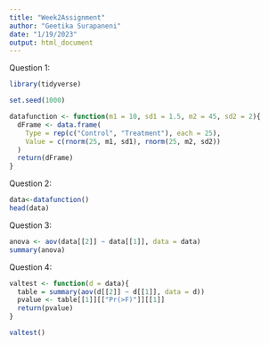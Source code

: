```yaml
---
title: "Week2Assignment"
author: "Geetika Surapaneni"
date: "1/19/2023"
output: html_document
---
```


Question 1:
```r

library(tidyverse)

set.seed(1000)

datafunction <- function(m1 = 10, sd1 = 1.5, m2 = 45, sd2 = 2){
  dFrame <- data.frame(
    Type = rep(c("Control", "Treatment"), each = 25),
    Value = c(rnorm(25, m1, sd1), rnorm(25, m2, sd2))
  )
  return(dFrame)
}

```

Question 2:
```r
data<-datafunction()
head(data)
```

Question 3:
```r
anova <- aov(data[[2]] ~ data[[1]], data = data)
summary(anova)
```


Question 4:
```r
valtest <- function(d = data){
  table = summary(aov(d[[2]] ~ d[[1]], data = d))
  pvalue <- table[[1]][["Pr(>F)"]][[1]]
  return(pvalue)
}

valtest()
```

